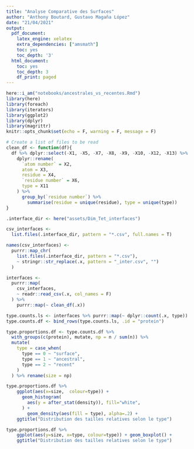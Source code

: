 ```yaml
---
title: "Analyse Comparative des Surfaces"
author: "Anthony Boutard, Gustavo Magaña López"
date: "21/04/2021"
output: 
  pdf_document:
    latex_engine: xelatex
    extra_dependencies: ["amsmath"]
    toc: yes
    toc_depth: '3'
  html_document:
    toc: yes
    toc_depth: 3
    df_print: paged
---
```


```r
here::i_am("notebooks/ancestrales_vs_recentes.Rmd")
library(here)
library(foreach)
library(iterators)
library(ggplot2)
library(dplyr)
library(magrittr)
knitr::opts_chunk$set(echo = F, warning = F, message = F)
```

```r
# Create a list of files to be read 
clean_df <- function(df){
  df %>% dplyr::select(-X1, -X5, -X7, -X8, -X9, -X10, -X12, -X13) %>% 
    dplyr::rename(
      `atom number` = X2,
      atom = X3,
      residue = X4,
      `residue number` = X6,
      type = X11
    ) %>% 
      group_by(`residue number`) %>% 
        summarise(residue = unique(residue), type = unique(type))
}

.interface_dir <- here("assets/Dim_Tet_interfaces")

csv_interfaces <- 
  list.files(.interface_dir, pattern = "*.csv", full.names = T)

names(csv_interfaces) <- 
  purrr::map_chr(
    list.files(.interface_dir, pattern = "*.csv"), 
    ~ stringr::str_replace(.x, pattern = "_inter.csv", "")
  )

interfaces <-
  purrr::map(
    csv_interfaces,
    ~ readr::read_csv(.x, col_names = F)
  ) %>% 
    purrr::map(~ clean_df(.x))

```


```r
type.counts.ls <- interfaces %>% purrr::map(~ dplyr::count(.x, type))
type.counts.df <- bind_rows(type.counts.ls, .id = "protein")
```


```r
type.proportions.df <- type.counts.df %>% 
  with_groups(c(protein), mutate, np = n / sum(n)) %>% 
  mutate(
    type = case_when(
      type == 0 ~ "surface",
      type == 1 ~ "ancestral",
      type == 2 ~ "recent"
    )
  ) %>% rename(size = np) 
```

```r
type.proportions.df %>% 
    ggplot(aes(x=size,  colour=type)) + 
      geom_histogram(
        aes(y = after_stat(density)), fill="white",
      ) +
        geom_density(aes(fill = type), alpha=.2) + 
    ggtitle("Distribution des tailles relatives selon le type")
```


```r
type.proportions.df %>% 
    ggplot(aes(y=size, x=type, colour=type)) + geom_boxplot() +
    ggtitle("Distribution des tailles relatives selon le type")
```


